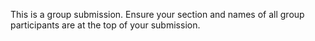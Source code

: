 This is a group submission. Ensure your section and names of all group participants are at the top of your submission.
